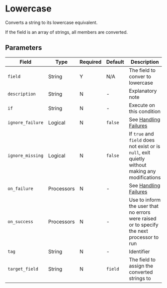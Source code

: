 
# Lowercase

<Synopsis>
Converts a string to its lowercase equivalent.
</Synopsis>

If the field is an array of strings, all members are converted.

## Parameters

|Field|Type|Required|Default|Description|
|---|---|---|---|---|
|`field`|String|Y|N/A|The field to conver to lowercase|
|`description`|String|N|-|Explanatory note|
|`if`|String|N|-|Execute on this condition|
|`ignore_failure`|Logical|N|`false`|See [Handling Failures](../handling-failures.mdx)|
|`ignore_missing`|Logical|N|`false`|If `true` and `field` does not exist or is `null`, exit quietly without making any modifications|
|`on_failure`|Processors|N|-|See [Handling Failures](../handling-failures.mdx)|
|`on_success`|Processors|N|-|Use to inform the user that no errors were raised or to specify the next processor to run|
|`tag`|String|N|-|Identifier|
|`target_field`|String|N|`field`|The field to assign the converted strings to|
